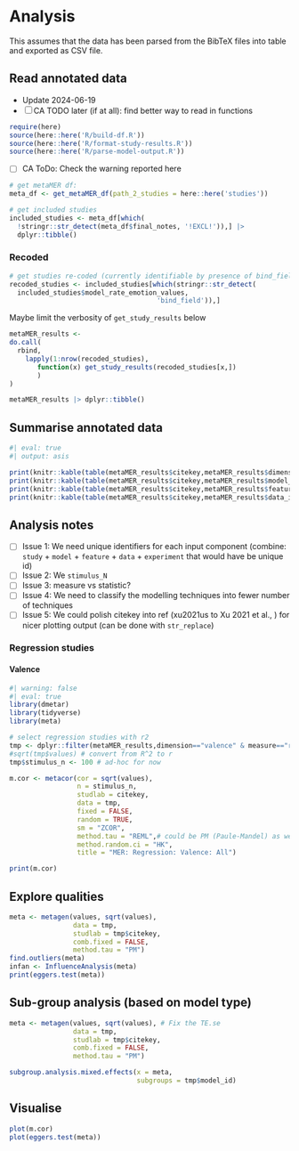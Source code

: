 # Analysis

This assumes that the data has been parsed from the BibTeX files into table and exported as CSV file.

## Read annotated data

- Update 2024-06-19
- [ ] CA TODO later (if at all): find better way to read in functions

```r
require(here)
source(here::here('R/build-df.R'))
source(here::here('R/format-study-results.R'))
source(here::here('R/parse-model-output.R'))
```

- [ ] CA ToDo: Check the warning reported here

```r
# get metaMER df:
meta_df <- get_metaMER_df(path_2_studies = here::here('studies'))

# get included studies
included_studies <- meta_df[which(
  !stringr::str_detect(meta_df$final_notes, '!EXCL!')),] |> 
  dplyr::tibble()

```
### Recoded


```r
# get studies re-coded (currently identifiable by presence of bind_field.)
recoded_studies <- included_studies[which(stringr::str_detect(
  included_studies$model_rate_emotion_values,
                                     'bind_field')),] 

```

Maybe limit the verbosity of `get_study_results` below

```r
metaMER_results <-
do.call(
  rbind,
    lapply(1:nrow(recoded_studies),
       function(x) get_study_results(recoded_studies[x,])
       )
) 

metaMER_results |> dplyr::tibble()

```


## Summarise annotated data

```r
#| eval: true
#| output: asis

print(knitr::kable(table(metaMER_results$citekey,metaMER_results$dimension)))
print(knitr::kable(table(metaMER_results$citekey,metaMER_results$model_id)))
print(knitr::kable(table(metaMER_results$citekey,metaMER_results$feature_id)))
print(knitr::kable(table(metaMER_results$citekey,metaMER_results$data_id)))

```


## Analysis notes

- [ ] Issue 1: We need unique identifiers for each input component (combine: `study` + `model` + `feature` + `data` + `experiment` that would have be unique id)
- [ ] Issue 2: We `stimulus_N`
- [ ] Issue 3: measure vs statistic?
- [ ] Issue 4: We need to classify the modelling techniques into fewer number of techniques
- [ ] Issue 5: We could polish citekey into ref (xu2021us to Xu 2021 et al., ) for nicer plotting output (can be done with `str_replace`)

### Regression studies

#### Valence

```r
#| warning: false
#| eval: true
library(dmetar)
library(tidyverse)
library(meta)

# select regression studies with r2
tmp <- dplyr::filter(metaMER_results,dimension=="valence" & measure=="r2")
#sqrt(tmp$values) # convert from R^2 to r
tmp$stimulus_n <- 100 # ad-hoc for now

m.cor <- metacor(cor = sqrt(values), 
                 n = stimulus_n,
                 studlab = citekey,
                 data = tmp,
                 fixed = FALSE,
                 random = TRUE,
                 sm = "ZCOR",
                 method.tau = "REML",# could be PM (Paule-Mandel) as well
                 method.random.ci = "HK", 
                 title = "MER: Regression: Valence: All")

print(m.cor)
```

## Explore qualities

```r
meta <- metagen(values, sqrt(values), 
                data = tmp, 
                studlab = tmp$citekey, 
                comb.fixed = FALSE, 
                method.tau = "PM")
find.outliers(meta)
infan <- InfluenceAnalysis(meta)
print(eggers.test(meta))

```

## Sub-group analysis (based on model type)

```r

meta <- metagen(values, sqrt(values), # Fix the TE.se 
                data = tmp, 
                studlab = tmp$citekey, 
                comb.fixed = FALSE, 
                method.tau = "PM")

subgroup.analysis.mixed.effects(x = meta, 
                                subgroups = tmp$model_id)
```

## Visualise

```r
plot(m.cor)
plot(eggers.test(meta))

```
